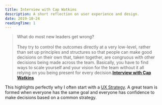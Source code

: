 ```yaml
---
title: Interview with Cap Watkins
description: A short reflection on user experience and design.
date: 2019-10-24
readingTime: 1
---
```


>What do most new leaders get wrong?<br /><br />
They try to control the outcomes directly at a very low-level, rather than set up principles and structures so that people can make good decisions on their own that, taken together, are congruous with other decisions being made across the team. Basically, you have to find ways to scale yourself and your vision for the team without it all relying on you being present for every decision.**<a href="https://medium.com/leading-design/interview-with-7f159c75d412">Interview with Cap Watkins</a>**

This highlights perfectly why I often start with a <a href="/uxstrategy">UX Strategy</a>. A great team is formed when everyone has the same goal and everyone has confidence to make decisions based on a common strategy.